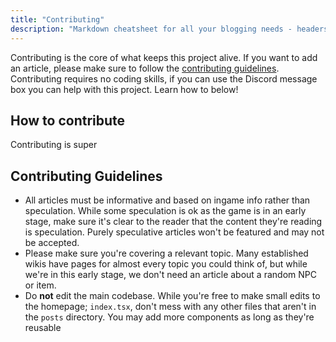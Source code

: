 ```yaml
---
title: "Contributing"
description: "Markdown cheatsheet for all your blogging needs - headers, lists, images, tables and more! An illustrated guide based on GitHub Flavored Markdown."
---
```


Contributing is the core of what keeps this project alive. If you want to add an article, please make sure to follow the [contributing guidelines](http://localhost:3000/contribute#contributing-guidelines). Contributing requires no coding skills, if you can use the Discord message box you can help with this project. Learn how to below!

## How to contribute

Contributing is super

## Contributing Guidelines

- All articles must be informative and based on ingame info rather than speculation. While some speculation is ok as the game is in an early stage, make sure it's clear to the reader that the content they're reading is speculation. Purely speculative articles won't be featured and may not be accepted.
- Please make sure you're covering a relevant topic. Many established wikis have pages for almost every topic you could think of, but while we're in this early stage, we don't need an article about a random NPC or item.
- Do **not** edit the main codebase. While you're free to make small edits to the homepage; `index.tsx`, don't mess with any other files that aren't in the `posts` directory. You may add more components as long as they're reusable